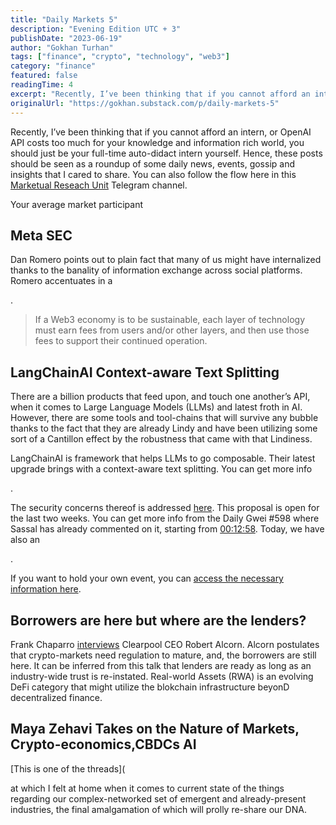 ```yaml
---
title: "Daily Markets 5"
description: "Evening Edition UTC + 3"
publishDate: "2023-06-19"
author: "Gokhan Turhan"
tags: ["finance", "crypto", "technology", "web3"]
category: "finance"
featured: false
readingTime: 4
excerpt: "Recently, I’ve been thinking that if you cannot afford an intern, or OpenAI API costs too much for your knowledge and information rich world, you should just be your full-time auto-didact intern..."
originalUrl: "https://gokhan.substack.com/p/daily-markets-5"
---
```


Recently, I’ve been thinking that if you cannot afford an intern, or OpenAI API costs too much for your knowledge and information rich world, you should just be your full-time auto-didact intern yourself. Hence, these posts should be seen as a roundup of some daily news, events, gossip and insights that I cared to share. You can also follow the flow here in this [Marketual Reseach Unit](https://t.me/artinfinance) Telegram channel.

Your average market participant

## Meta SEC

Dan Romero points out to plain fact that many of us might have internalized thanks to the banality of information exchange across social platforms. Romero accentuates in a

<TwitterEmbed url="https://x.com/i/web/status/1669886894056919054" />

.

>
> If a Web3 economy is to be sustainable, each layer of technology must earn fees from users and/or other layers, and then use those fees to support their continued operation.
>

## LangChainAI Context-aware Text Splitting

There are a billion products that feed upon, and touch one another’s API, when it comes to Large Language Models (LLMs) and latest froth in AI. However, there are some tools and tool-chains that will survive any bubble thanks to the fact that they are already Lindy and have been utilizing some sort of a Cantillon effect by the robustness that came with that Lindiness.

LangChainAI is framework that helps LLMs to go composable. Their latest upgrade brings with a context-aware text splitting. You can get more info

<TwitterEmbed url="https://x.com/i/web/status/1670489431168659456" />

.

The security concerns thereof is addressed [here](https://notes.ethereum.org/@fradamt/meb-increase-security#). This proposal is open for the last two weeks. You can get more info from the Daily Gwei #598 where Sassal has already commented on it, starting from [00:12:58](https://www.youtube.com/watch?t=778&v=8jIdwjFIKmw&feature=youtu.be). Today, we have also an

<TwitterEmbed url="https://x.com/i/web/status/1670768851934404608" />

.

If you want to hold your own event, you can [access the necessary information here](https://ef-events.notion.site/How-to-organize-an-event-during-Devconnect-4175048066254f48ae85679a35c94022).

## Borrowers are here but where are the lenders?

Frank Chaparro [interviews](https://www.theblock.co/post/235282/crypto-credit-clearpool) Clearpool CEO Robert Alcorn. Alcorn postulates that crypto-markets need regulation to mature, and, the borrowers are still here. It can be inferred from this talk that lenders are ready as long as an industry-wide trust is re-instated. Real-world Assets (RWA) is an evolving DeFi category that might utilize the blokchain infrastructure beyonD decentralized finance.

## Maya Zehavi Takes on the Nature of Markets, Crypto-economics,CBDCs AI

[This is one of the threads](

<TwitterEmbed url="https://x.com/i/web/status/1670797576596074499" />

at which I felt at home when it comes to current state of the things regarding our complex-networked set of emergent and already-present industries, the final amalgamation of which will prolly re-share our DNA.